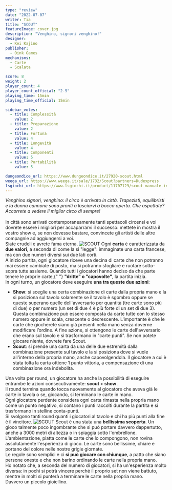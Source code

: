 ```yaml
---
type: "review"
date: "2022-07-07"
writer: Tia
title: "SCOUT"
featureImage: cover.jpg
description: "Venghino, signori venghino!"
designer:
  - Kei Kajino
publisher:
  - Oink Games
mechanisms:
  - Carte
  - Scalata

score: 8
weight: 2
player_count: 4
player_count_official: "2-5"
playing_time: 15min
playing_time_official: 15min

sidebar_votes:
  - title: Complessità
    value: 2
  - title: Preparazione
    value: 2
  - title: Fortuna
    value: 4
  - title: Longevità
    value: 4
  - title: Componenti
    value: 5
  - title: Portabilità
    value: 5

dungeondice_url: https://www.dungeondice.it/27920-scout.html
weega_url: https://www.weega.it/sale/1732/Scout?partners=Dudexpress
lsgiochi_url: https://www.lsgiochi.it/product/11707129/scout-manuale-in-inglese-indipendente-dalla-lingua
---
```


<Setting>
  <em>
    Venghino signori, venghino: il circo è arrivato in città. Trapezisti, equilibristi e la donna cannone sono pronti a
    lasciarvi a bocca aperta. Che aspettate? Accorrete a vedere il miglior circo di sempre!
  </em>
  <br />
  <br />
  In città sono arrivati contemporaneamente tanti spettacoli circensi e voi dovrete essere i migliori per accaparrarvi il
  successo: mettete in mostra il vostro show e, se non dovesse bastare, convincete gli artisti delle altre compagnie ad aggiungersi
  a voi. <br />
  Siate crudeli e avrete fama eterna.
</Setting>

<img src="./game1.jpg" alt="SCOUT" />

<Rules>
  Ogni <strong>carta</strong> è caratterizzata da <strong>due valori</strong>, a seconda di come la si "legge":
  immaginate una carta francese, ma con due numeri diversi sui due lati corti. <br />A inizio partita, ogni giocatore
  riceve una decina di carte che non potranno mai essere cambiate di posto, ma si potranno sfogliare e ruotare
  sotto-sopra tutte assieme. Quando tutti i giocatori hanno deciso da che parte tenere le proprie carte,{" "}
  <strong>"dritte" o "capovolte"</strong>, la partita inizia. <br />
  In ogni turno, un giocatore deve eseguire <strong>una tra queste due azioni</strong>:<br />
  <ul>
    <li>
      <strong>Show</strong>: si sceglie una certa combinazione di carte dalla propria mano e la si posiziona sul tavolo
      solamente se il tavolo è sgombro oppure se queste superano quelle dell'avversario per quantità (tre carte sono più
      di due) o per numero (un set di due 4 è più forte di un set di due 3). Questa combinazione può essere composta da
      carte tutte con lo stesso numero oppure in scala, crescente o decrescente. L'importante è che le carte che
      giocherete siano già presenti nella mano senza doverne modificare l’ordine. A fine azione, si ottengono le carte
      dell'avversario che erano sul tavolo e si trasformano in "carte punti". Se non potete giocare niente, dovrete fare
      Scout.
    </li>
    <li>
      <strong>Scout</strong>: si prende una carta da una delle due estremità dalla combinazione presente sul tavolo e la
      si posiziona dove si vuole all'interno della propria mano, anche capovolgendola. Il giocatore a cui è stata tolta
      la carta ottiene 1 punto vittoria, a compensazione di una combinazione ora indebolita. <br />
    </li>
  </ul>
  Una volta per round, un giocatore ha anche la possibilità di eseguire entrambe le azioni consecutivamente: <strong>
    scout + show
  </strong>.<br />
  Il round termina quando tocca nuovamente al giocatore che aveva già le carte in tavola o se, giocando, si terminano le
  carte in mano.
  <br />
  Ogni giocatore perdente considera ogni carta rimasta nella propria mano come un punto negativo, si contano i punti
  raccolti durante la partita e si trasformano in stelline conta-punti.
  <br />
  Si svolgono tanti round quanti i giocatori al tavolo e chi ha più punti alla fine è il vincitore.
</Rules>

<img src="./game2.jpg" alt="SCOUT" />

<Feedback>
  Scout è una stata una <strong>bellissima scoperta</strong>. Un gioco talmente poco ingombrante che si può portare
  davvero dappertutto, anche a 3000 metri di altezza o in spiaggia sotto l'ombrellone. L'ambientazione, piatta come le
  carte che lo compongono, non rovina assolutamente l'esperienza di gioco. Le carte sono bellissime, chiare e portano
  del colore nelle nostre grigie giornate. <br />
  Le regole sono semplici e ci <strong>si può giocare con chiunque</strong>, a patto che siano persone oneste e che non barino
  ordinando le carte nella propria mano. <br />
  Ho notato che, a seconda del numero di giocatori, si ha un'esperienza molto diversa: in pochi si potrà vincere perché
  il proprio set non viene battuto, mentre in molti si punterà a terminare le carte nella propria mano.
  <br />
  Davvero un piccolo gioiellino.
</Feedback>

<Instagram id="CftQTl8jEX4" />
